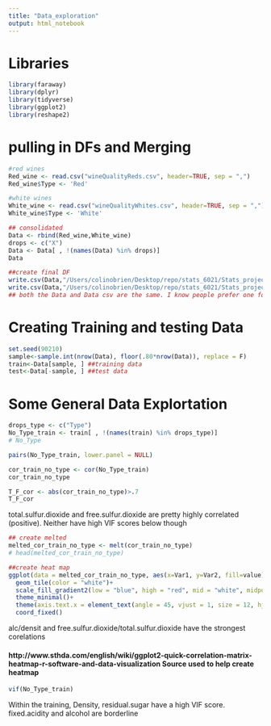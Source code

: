```yaml
---
title: "Data_exploration"
output: html_notebook
---
```

# Libraries
```r
library(faraway)
library(dplyr)
library(tidyverse)
library(ggplot2)
library(reshape2)
```


# pulling in DFs and Merging
```r
#red wines
Red_wine <- read.csv("wineQualityReds.csv", header=TRUE, sep = ",")
Red_wine$Type <- 'Red'

#white wines
White_wine <- read.csv("wineQualityWhites.csv", header=TRUE, sep = ",")
White_wine$Type <- 'White'

## consolidated
Data <- rbind(Red_wine,White_wine)
drops <- c("X")
Data <- Data[ , !(names(Data) %in% drops)]
Data

##create final DF
write.csv(Data,"/Users/colinobrien/Desktop/repo/stats_6021/Stats_project_group_6/Data.csv", row.names = FALSE)
write.csv(Data,"/Users/colinobrien/Desktop/repo/stats_6021/Stats_project_group_6/Data", row.names = FALSE)
## both the Data and Data csv are the same. I know people prefer one format vs the other so I made both

```
# Creating Training and testing Data

```r
set.seed(90210)
sample<-sample.int(nrow(Data), floor(.80*nrow(Data)), replace = F)
train<-Data[sample, ] ##training data
test<-Data[-sample, ] ##test data
```



# Some General Data Explortation
```r

drops_type <- c("Type")
No_Type_train <- train[ , !(names(train) %in% drops_type)]
# No_Type

pairs(No_Type_train, lower.panel = NULL)
```
```r
cor_train_no_type <- cor(No_Type_train)
cor_train_no_type
```
```r
T_F_cor <- abs(cor_train_no_type)>.7
T_F_cor
```
total.sulfur.dioxide and free.sulfur.dioxide are pretty highly correlated (positive). Neither have high VIF scores below though


```r
## create melted
melted_cor_train_no_type <- melt(cor_train_no_type)
# head(melted_cor_train_no_type)

##create heat map
ggplot(data = melted_cor_train_no_type, aes(x=Var1, y=Var2, fill=value)) + 
  geom_tile(color = "white")+
  scale_fill_gradient2(low = "blue", high = "red", mid = "white", midpoint = 0, limit = c(-1,1), space = "Lab", name="Pearson\nCorrelation") +
  theme_minimal()+ 
  theme(axis.text.x = element_text(angle = 45, vjust = 1, size = 12, hjust = 1))+
  coord_fixed()
```
alc/densit and free.sulfur.dioxide/total.sulfur.dioxide have the strongest corelations

#### http://www.sthda.com/english/wiki/ggplot2-quick-correlation-matrix-heatmap-r-software-and-data-visualization  Source used to help create heatmap


```r
vif(No_Type_train)
```

Within the training, Density, residual.sugar have a high VIF score. fixed.acidity and alcohol are borderline











#